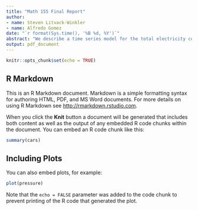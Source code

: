 ```yaml
---
title: "Math 155 Final Report"
author: 
- name: Steven Litvack-Winkler
- name: Alfredo Gomez
date: "`r format(Sys.time(), '%B %d, %Y')`"
abstract: "We describe a time series model for the total electricity consumption of the United States from 2008 through 2018. We found that that an $\ARIMA(0,1,1) \times \ARIMA(1,1,1)_{12}$ model best fits the data and passes the runs, Shapiro-Wilk, and Box-Ljung tests.Applying the forecast of the model to 2019 through the present, we see that the actual data falls within the 95th-percent confidence band of the forecast. We take similar steps to model the electricity consumption of the commercial sector over the same time period and reach a similar $\ARIMA(0,1,1) \times \ARIMA(1,1,1)_{12}$ process. However the model no longer passes the Shapiro-Wilk test and the actual electricity usage in March and April 2020 falls outside of the models forecast."
output: pdf_document
---
```


```r
knitr::opts_chunk$set(echo = TRUE)
```

## R Markdown

This is an R Markdown document. Markdown is a simple formatting syntax for authoring HTML, PDF, and MS Word documents. For more details on using R Markdown see <http://rmarkdown.rstudio.com>.

When you click the **Knit** button a document will be generated that includes both content as well as the output of any embedded R code chunks within the document. You can embed an R code chunk like this:

```r
summary(cars)
```

## Including Plots

You can also embed plots, for example:

```r
plot(pressure)
```

Note that the `echo = FALSE` parameter was added to the code chunk to prevent printing of the R code that generated the plot.
